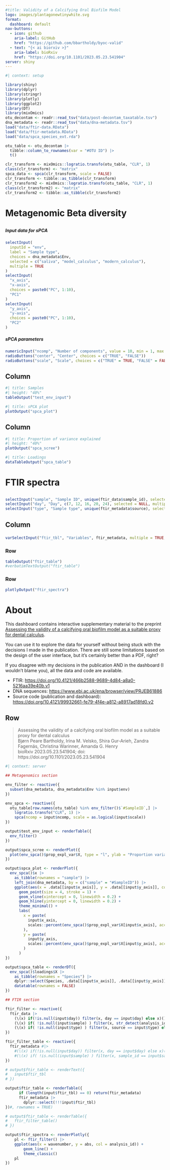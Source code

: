 ```yaml
---
#title: Validity of a Calcifying Oral Biofilm Model
logo: images/plantagonewtinywhite.svg
format: 
  dashboard: default
nav-buttons: 
  - icon: github
    aria-label: GitHub
    href: "https://github.com/bbartholdy/byoc-valid"
  - text: "{< ai biorxiv >}"
    aria-label: bioRxiv
    href: "https://doi.org/10.1101/2023.05.23.541904"
server: shiny
---
```


```r
#| context: setup

library(shiny)
library(dplyr)
library(stringr)
library(plotly)
library(ggplot2)
library(DT)
library(mixOmics)
otu_decontam <- readr::read_tsv("data/post-decontam_taxatable.tsv")
dna_metadata <- readr::read_tsv("data/dna-metadata.tsv")
load("data/ftir-data.RData")
load("data/ftir-metadata.RData")
load("data/spca_species_ext.rda")

otu_table <- otu_decontam |>
  tibble::column_to_rownames(var = "#OTU ID") |>
  t()

clr_transform <- mixOmics::logratio.transfo(otu_table, "CLR", 1)
class(clr_transform) <- "matrix"
spca_data <- spca(clr_transform, scale = FALSE)
clr_transform <- tibble::as_tibble(clr_transform)
clr_transform2 <- mixOmics::logratio.transfo(otu_table, "CLR", 1)
class(clr_transform2) <- "matrix"
clr_transform2 <- tibble::as_tibble(clr_transform2)
```

# Metagenomic Beta diversity

## {.sidebar}

##### Input data for sPCA

```r
selectInput(
  inputId = "env",
  label = "Sample type",
  choices = dna_metadata$Env,
  selected = c("saliva", "model_calculus", "modern_calculus"),
  multiple = TRUE
)
selectInput(
  "x_axis", 
  "x-axis", 
  choices = paste0("PC", 1:10), 
  "PC1"
)
selectInput(
  "y_axis", 
  "y-axis", 
  choices = paste0("PC", 1:10), 
  "PC2"
)
```

##### sPCA parameters

```r
numericInput("ncomp", "Number of components", value = 10, min = 1, max = 10)
radioButtons("center", "Center", choices = c("TRUE", "FALSE"))
radioButtons("scale", "Scale", choices = c("TRUE" = TRUE, "FALSE" = FALSE), "FALSE")
```

<!-- counts of bacteria in each sample (Kraken tables)? - using DT::datatable -->

## Column {width="60%"}

```r
#| title: Samples
#| height: "40%"
tableOutput("test_env_input")
```


```r
#| title: sPCA plot
plotOutput("spca_plot")
```

## Column

```r
#| title: Proportion of variance explained
#| height: "40%"
plotOutput("spca_scree")
```

```r
#| title: Loadings
dataTableOutput("spca_table")
```


# FTIR spectra

## {.sidebar}

```r
selectInput("sample", "Sample ID", unique(ftir_data$sample_id), selected = NULL, multiple = TRUE)
selectInput("day", "Day", c(7, 12, 16, 20, 24), selected = NULL, multiple = TRUE)
selectInput("type", "Sample type", unique(ftir_metadata$source), selected = "Artificial", multiple = TRUE)
```

## Column

### {.toolbar}

```r
varSelectInput("ftir_tbl", "Variables", ftir_metadata, multiple = TRUE, selected = c("sample_id", "source", "sample_type"))
```

### Row {height="20%"}

```r
tableOutput("ftir_table")
#verbatimTextOutput("ftir_table")
```


### Row

```r
plotlyOutput("ftir_spectra")
```


# About

This dashboard contains interactive supplementary material to the preprint
[Assessing the validity of a calcifying oral biofilm model as a suitable proxy for dental calculus](https://doi.org/10.1101/2023.05.23.541904).

You can use it to explore the data for yourself without being stuck with the decisions
I made in the publication. There are still some limitations based on the design of the
user interface, but it's certainly better than a PDF, right?

If you disagree with my decisions in the publication AND in the dashboard (I wouldn't blame you),
all the data and code are available.

- FTIR: <https://doi.org/10.4121/466b2588-9689-4d84-a8a0-5216aa39e40b.v1>
- DNA sequences: <https://www.ebi.ac.uk/ena/browser/view/PRJEB61886>
- Source code (publication and dashboard): <https://doi.org/10.4121/99932661-fe79-4f4e-a812-a8917ad18fd0.v2>

## Row {title="To cite"}

> Assessing the validity of a calcifying oral biofilm model as a suitable proxy for dental calculus  
> Bjørn Peare Bartholdy, Irina M. Velsko, Shira Gur-Arieh, Zandra Fagernäs, Christina Warinner, Amanda G. Henry  
> bioRxiv 2023.05.23.541904; doi: https://doi.org/10.1101/2023.05.23.541904 



```r
#| context: server

## Metagenomics section

env_filter <- reactive({
  subset(dna_metadata, dna_metadata$Env %in% input$env)
})

env_spca <- reactive({
  otu_table[row.names(otu_table) %in% env_filter()$`#SampleID`,] |>
    logratio.transfo("CLR", 1) |>
    spca(ncomp = input$ncomp, scale = as.logical(input$scale))
})

output$test_env_input <- renderTable({
  env_filter()
})

output$spca_scree <- renderPlot({
  plot(env_spca()$prop_expl_var$X, type = "l", ylab = "Proportion variance explained", xlab = "Component")
})

output$spca_plot <- renderPlot({
  env_spca()$x |>
    as_tibble(rownames = "sample") |>
    left_join(dna_metadata, by = c("sample" = "#SampleID")) |>
    ggplot(aes(x = .data[[input$x_axis]], y = .data[[input$y_axis]], col = Env, shape = Env)) +
      geom_point(size = 4, stroke = 1) +
      geom_vline(xintercept = 0, linewidth = 0.2) +
      geom_hline(yintercept = 0, linewidth = 0.2) +
      theme_minimal() +
      labs(
        x = paste(
          input$x_axis, 
          scales::percent(env_spca()$prop_expl_var$X[input$x_axis], accuracy = 0.1)
        ),
        y = paste(
          input$y_axis, 
          scales::percent(env_spca()$prop_expl_var$X[input$y_axis], accuracy = 0.1)
        )
      )
})

output$spca_table <- renderDT({
  env_spca()$loadings$X |>
    as_tibble(rownames = "Species") |>
    dplyr::select(Species, .data[[input$x_axis]], .data[[input$y_axis]]) |>
    datatable(rownames = FALSE)
})

## FTIR section

ftir_filter <- reactive({
  ftir_data |>
    (\(x) if(!is.null(input$day)) filter(x, day == input$day) else x)() |>
    (\(x) if( !is.null(input$sample) ) filter(x, str_detect(analysis_id, input$sample)) else x)() |>
    (\(x) if( !is.null(input$type) ) filter(x, source == input$type) else x)()
})

ftir_filter_table <- reactive({
  ftir_metadata #|>
    #(\(x) if(!is.null(input$day)) filter(x, day == input$day) else x)() |>
    #(\(x) if( !is.null(input$sample) ) filter(x, sample_id == input$sample) else x)()
})

# output$ftir_table <- renderText({
#   input$ftir_tbl
# })

output$ftir_table <- renderTable({
      if (length(input$ftir_tbl) == 0) return(ftir_metadata)
      ftir_metadata |> 
        dplyr::select(!!!input$ftir_tbl)
})#, rownames = TRUE)

# output$ftir_table <- renderTable({
#   ftir_filter_table()
# })

output$ftir_spectra <- renderPlotly({
    pl <- ftir_filter() |>
    ggplot(aes(x = wavenumber, y = abs, col = analysis_id)) +
        geom_line() +
        theme_classic()
    pl
})

```
